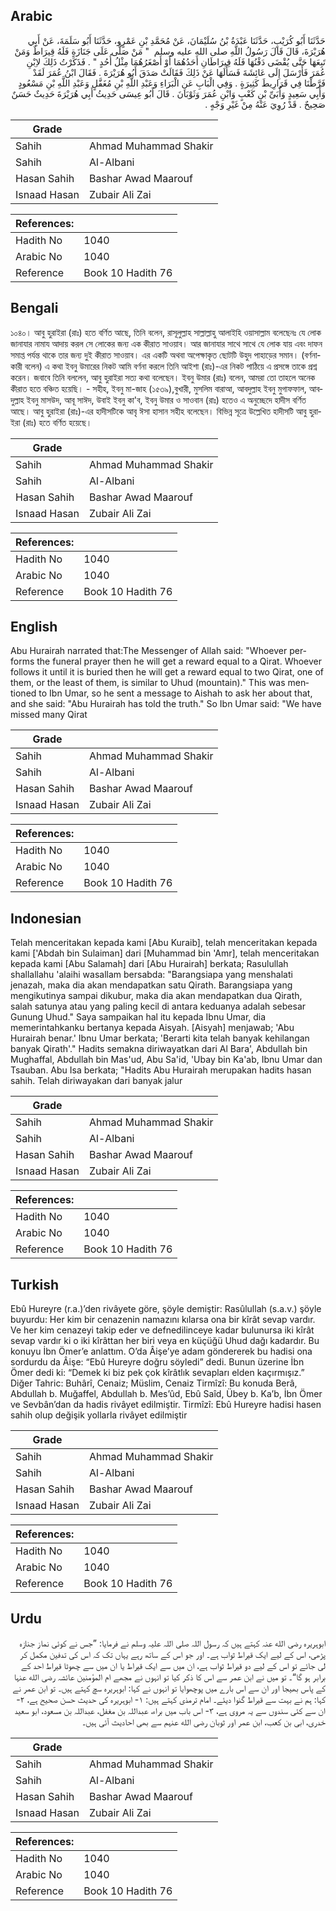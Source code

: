 ## Arabic


<div dir="rtl" lang="ar" style={{fontSize:'larger',backgroundColor:'#f8f9fa',padding:20}}>
حَدَّثَنَا أَبُو كُرَيْبٍ، حَدَّثَنَا عَبْدَةُ بْنُ سُلَيْمَانَ، عَنْ مُحَمَّدِ بْنِ عَمْرٍو، حَدَّثَنَا أَبُو سَلَمَةَ، عَنْ أَبِي هُرَيْرَةَ، قَالَ قَالَ رَسُولُ اللَّهِ صلى الله عليه وسلم ‏ "‏ مَنْ صَلَّى عَلَى جَنَازَةٍ فَلَهُ قِيرَاطٌ وَمَنْ تَبِعَهَا حَتَّى يُقْضَى دَفْنُهَا فَلَهُ قِيرَاطَانِ أَحَدُهُمَا أَوْ أَصْغَرُهُمَا مِثْلُ أُحُدٍ ‏"‏ ‏.‏ فَذَكَرْتُ ذَلِكَ لاِبْنِ عُمَرَ فَأَرْسَلَ إِلَى عَائِشَةَ فَسَأَلَهَا عَنْ ذَلِكَ فَقَالَتْ صَدَقَ أَبُو هُرَيْرَةَ ‏.‏ فَقَالَ ابْنُ عُمَرَ لَقَدْ فَرَّطْنَا فِي قَرَارِيطَ كَثِيرَةٍ ‏.‏ وَفِي الْبَابِ عَنِ الْبَرَاءِ وَعَبْدِ اللَّهِ بْنِ مُغَفَّلٍ وَعَبْدِ اللَّهِ بْنِ مَسْعُودٍ وَأَبِي سَعِيدٍ وَأُبَىِّ بْنِ كَعْبٍ وَابْنِ عُمَرَ وَثَوْبَانَ ‏.‏ قَالَ أَبُو عِيسَى حَدِيثُ أَبِي هُرَيْرَةَ حَدِيثٌ حَسَنٌ صَحِيحٌ ‏.‏ قَدْ رُوِيَ عَنْهُ مِنْ غَيْرِ وَجْهٍ ‏.‏
</div>
<div style={{backgroundColor:'#f8f9fa',padding:20, marginBottom: 10}}><table> <thead> <tr> <th>Grade</th> <th></th> </tr> </thead> <tbody> <tr><td>Sahih</td><td>Ahmad Muhammad Shakir</td></tr><tr><td>Sahih</td><td>Al-Albani</td></tr><tr><td>Hasan Sahih</td><td>Bashar Awad Maarouf</td></tr><tr><td>Isnaad Hasan</td><td>Zubair Ali Zai</td></tr></tbody></table><table> <thead> <tr> <th>References:</th> <th></th> </tr> </thead> <tbody><tr><td>Hadith No</td><td>1040</td></tr><tr><td>Arabic No</td><td>1040</td></tr><tr><td>Reference</td><td>Book 10 Hadith 76</td></tr></tbody></table></div>

## Bengali


<div dir="ltr" lang="bn" style={{fontSize:'larger',backgroundColor:'#f8f9fa',padding:20}}>
১০৪০। আবু হুরাইরা (রাঃ) হতে বর্ণিত আছে, তিনি বলেন, রাসূলুল্লাহ সাল্লাল্লাহু আলাইহি ওয়াসাল্লাম বলেছেনঃ যে লোক জানাযার নামায আদায় করল সে লোকের জন্য এক কীরাত সাওয়াব। আর জানাযার সাথে সাথে যে লোক যায় এবং দাফন সমাপ্ত পর্যন্ত থাকে তার জন্য দুই কীরাত সাওয়াব। এর একটি অথবা অপেক্ষাকৃত ছোটটি উহুদ পাহাড়ের সমান। (বর্ণনাকারী বলেন) এ কথা ইবনু উমারের নিকট আমি বর্ণনা করলে তিনি আইশা (রাঃ)-এর নিকট পাঠিয়ে এ প্রসঙ্গে তাকে প্রশ্ন করেন। জবাবে তিনি বললেন, আবু হুরাইরা সত্য কথা বলেছেন। ইবনু উমার (রাঃ) বলেন, আমরা তো তাহলে অনেক কীরাত হতে বঞ্চিত হয়েছি। - সহীহ, ইবনু মা-জাহ (১৫৩৯),বুখারী, মুসলিম বারাআ, আবদুল্লাহ ইবনু মুগাফফাল, আবদুল্লাহ ইবনু মাসউদ, আবূ সাঈদ, উবাই ইবনু কা'ব, ইবনু উমার ও সাওবান (রাঃ) হতেও এ অনুচ্ছেদে হাদীস বর্ণিত আছে। আবু হুরাইরা (রাঃ)-এর হাদীসটিকে আবৃ ঈসা হাসান সহীহ বলেছেন। বিভিন্ন সূত্রে উল্লেখিত হাদীসটি আবু হুরাইরা (রাঃ) হতে বর্ণিত হয়েছে।
</div>
<div style={{backgroundColor:'#f8f9fa',padding:20, marginBottom: 10}}><table> <thead> <tr> <th>Grade</th> <th></th> </tr> </thead> <tbody> <tr><td>Sahih</td><td>Ahmad Muhammad Shakir</td></tr><tr><td>Sahih</td><td>Al-Albani</td></tr><tr><td>Hasan Sahih</td><td>Bashar Awad Maarouf</td></tr><tr><td>Isnaad Hasan</td><td>Zubair Ali Zai</td></tr></tbody></table><table> <thead> <tr> <th>References:</th> <th></th> </tr> </thead> <tbody><tr><td>Hadith No</td><td>1040</td></tr><tr><td>Arabic No</td><td>1040</td></tr><tr><td>Reference</td><td>Book 10 Hadith 76</td></tr></tbody></table></div>

## English


<div dir="ltr" lang="en" style={{fontSize:'larger',backgroundColor:'#f8f9fa',padding:20}}>
Abu Hurairah narrated that:The Messenger of Allah said: "Whoever performs the funeral prayer then he will get a reward equal to a Qirat. Whoever follows it until it is buried then he will get a reward equal to two Qirat, one of them, or the least of them, is similar to Uhud (mountain)." This was mentioned to Ibn Umar, so he sent a message to Aishah to ask her about that, and she said: "Abu Hurairah has told the truth." So Ibn Umar said: "We have missed many Qirat
</div>
<div style={{backgroundColor:'#f8f9fa',padding:20, marginBottom: 10}}><table> <thead> <tr> <th>Grade</th> <th></th> </tr> </thead> <tbody> <tr><td>Sahih</td><td>Ahmad Muhammad Shakir</td></tr><tr><td>Sahih</td><td>Al-Albani</td></tr><tr><td>Hasan Sahih</td><td>Bashar Awad Maarouf</td></tr><tr><td>Isnaad Hasan</td><td>Zubair Ali Zai</td></tr></tbody></table><table> <thead> <tr> <th>References:</th> <th></th> </tr> </thead> <tbody><tr><td>Hadith No</td><td>1040</td></tr><tr><td>Arabic No</td><td>1040</td></tr><tr><td>Reference</td><td>Book 10 Hadith 76</td></tr></tbody></table></div>

## Indonesian


<div dir="ltr" lang="id" style={{fontSize:'larger',backgroundColor:'#f8f9fa',padding:20}}>
Telah menceritakan kepada kami [Abu Kuraib], telah menceritakan kepada kami ['Abdah bin Sulaiman] dari [Muhammad bin 'Amr], telah menceritakan kepada kami [Abu Salamah] dari [Abu Hurairah] berkata; Rasulullah shallallahu 'alaihi wasallam bersabda: "Barangsiapa yang menshalati jenazah, maka dia akan mendapatkan satu Qirath. Barangsiapa yang mengikutinya sampai dikubur, maka dia akan mendapatkan dua Qirath, salah satunya atau yang paling kecil di antara keduanya adalah sebesar Gunung Uhud." Saya sampaikan hal itu kepada Ibnu Umar, dia memerintahkanku bertanya kepada Aisyah. [Aisyah] menjawab; 'Abu Hurairah benar.' Ibnu Umar berkata; 'Berarti kita telah banyak kehilangan banyak Qirath'." Hadits semakna diriwayatkan dari Al Bara', Abdullah bin Mughaffal, Abdullah bin Mas'ud, Abu Sa'id, 'Ubay bin Ka'ab, Ibnu Umar dan Tsauban. Abu Isa berkata; "Hadits Abu Hurairah merupakan hadits hasan sahih. Telah diriwayakan dari banyak jalur
</div>
<div style={{backgroundColor:'#f8f9fa',padding:20, marginBottom: 10}}><table> <thead> <tr> <th>Grade</th> <th></th> </tr> </thead> <tbody> <tr><td>Sahih</td><td>Ahmad Muhammad Shakir</td></tr><tr><td>Sahih</td><td>Al-Albani</td></tr><tr><td>Hasan Sahih</td><td>Bashar Awad Maarouf</td></tr><tr><td>Isnaad Hasan</td><td>Zubair Ali Zai</td></tr></tbody></table><table> <thead> <tr> <th>References:</th> <th></th> </tr> </thead> <tbody><tr><td>Hadith No</td><td>1040</td></tr><tr><td>Arabic No</td><td>1040</td></tr><tr><td>Reference</td><td>Book 10 Hadith 76</td></tr></tbody></table></div>

## Turkish


<div dir="ltr" lang="tr" style={{fontSize:'larger',backgroundColor:'#f8f9fa',padding:20}}>
Ebû Hureyre (r.a.)’den rivâyete göre, şöyle demiştir: Rasûlullah (s.a.v.) şöyle buyurdu: Her kim bir cenazenin namazını kılarsa ona bir kîrât sevap vardır. Ve her kim cenazeyi takip eder ve defnedilinceye kadar bulunursa iki kîrât sevap vardır ki o iki kîrâttan her biri veya en küçüğü Uhud dağı kadardır. Bu konuyu İbn Ömer’e anlattım. O’da Âişe’ye adam göndererek bu hadisi ona sordurdu da Âişe: “Ebû Hureyre doğru söyledi” dedi. Bunun üzerine İbn Ömer dedi ki: “Demek ki biz pek çok kîrâtlık sevapları elden kaçırmışız.” Diğer Tahric: Buhârî, Cenaiz; Müslim, Cenaiz Tirmîzî: Bu konuda Berâ, Abdullah b. Muğaffel, Abdullah b. Mes’ûd, Ebû Saîd, Übey b. Ka’b, İbn Ömer ve Sevbân’dan da hadis rivâyet edilmiştir. Tirmîzî: Ebû Hureyre hadisi hasen sahih olup değişik yollarla rivâyet edilmiştir
</div>
<div style={{backgroundColor:'#f8f9fa',padding:20, marginBottom: 10}}><table> <thead> <tr> <th>Grade</th> <th></th> </tr> </thead> <tbody> <tr><td>Sahih</td><td>Ahmad Muhammad Shakir</td></tr><tr><td>Sahih</td><td>Al-Albani</td></tr><tr><td>Hasan Sahih</td><td>Bashar Awad Maarouf</td></tr><tr><td>Isnaad Hasan</td><td>Zubair Ali Zai</td></tr></tbody></table><table> <thead> <tr> <th>References:</th> <th></th> </tr> </thead> <tbody><tr><td>Hadith No</td><td>1040</td></tr><tr><td>Arabic No</td><td>1040</td></tr><tr><td>Reference</td><td>Book 10 Hadith 76</td></tr></tbody></table></div>

## Urdu


<div dir="rtl" lang="ur" style={{fontSize:'larger',backgroundColor:'#f8f9fa',padding:20}}>
ابوہریرہ رضی الله عنہ کہتے ہیں کہ رسول اللہ صلی اللہ علیہ وسلم نے فرمایا: ”جس نے کوئی نماز جنازہ پڑھی، اس کے لیے ایک قیراط ثواب ہے۔ اور جو اس کے ساتھ رہے یہاں تک کہ اس کی تدفین مکمل کر لی جائے تو اس کے لیے دو قیراط ثواب ہے، ان میں سے ایک قیراط یا ان میں سے چھوٹا قیراط احد کے برابر ہو گا“۔ تو میں نے ابن عمر سے اس کا ذکر کیا تو انہوں نے مجھے ام المؤمنین عائشہ رضی الله عنہا کے پاس بھیجا اور ان سے اس بارے میں پوچھوایا تو انہوں نے کہا: ابوہریرہ سچ کہتے ہیں۔ تو ابن عمر نے کہا: ہم نے بہت سے قیراط گنوا دیئے۔ امام ترمذی کہتے ہیں: ۱- ابوہریرہ کی حدیث حسن صحیح ہے، ۲- ان سے کئی سندوں سے یہ مروی ہے، ۳- اس باب میں براء، عبداللہ بن مغفل، عبداللہ بن مسعود، ابو سعید خدری، ابی بن کعب، ابن عمر اور ثوبان رضی الله عنہم سے بھی احادیث آئی ہیں۔
</div>
<div style={{backgroundColor:'#f8f9fa',padding:20, marginBottom: 10}}><table> <thead> <tr> <th>Grade</th> <th></th> </tr> </thead> <tbody> <tr><td>Sahih</td><td>Ahmad Muhammad Shakir</td></tr><tr><td>Sahih</td><td>Al-Albani</td></tr><tr><td>Hasan Sahih</td><td>Bashar Awad Maarouf</td></tr><tr><td>Isnaad Hasan</td><td>Zubair Ali Zai</td></tr></tbody></table><table> <thead> <tr> <th>References:</th> <th></th> </tr> </thead> <tbody><tr><td>Hadith No</td><td>1040</td></tr><tr><td>Arabic No</td><td>1040</td></tr><tr><td>Reference</td><td>Book 10 Hadith 76</td></tr></tbody></table></div>